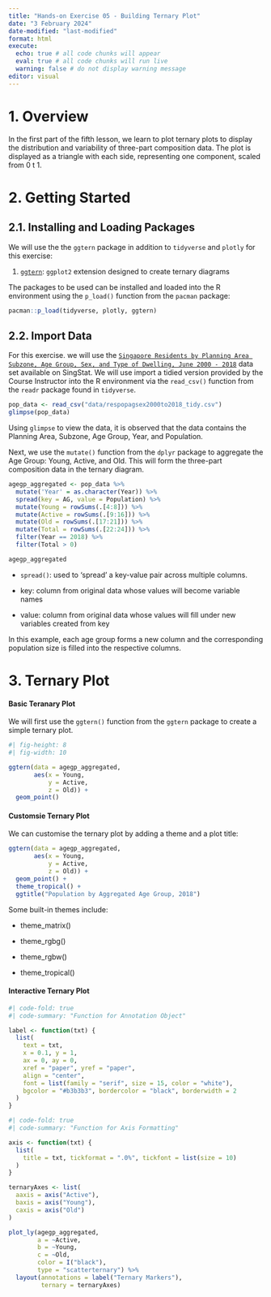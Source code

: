 ```yaml
---
title: "Hands-on Exercise 05 - Building Ternary Plot"
date: "3 February 2024"
date-modified: "last-modified"
format: html
execute: 
  echo: true # all code chunks will appear
  eval: true # all code chunks will run live
  warning: false # do not display warning message
editor: visual
---
```


# 1. Overview

In the first part of the fifth lesson, we learn to plot ternary plots to display the distribution and variability of three-part composition data. The plot is displayed as a triangle with each side, representing one component, scaled from 0 t 1.

# 2. Getting Started

## 2.1. Installing and Loading Packages

We will use the the `ggtern` package in addition to `tidyverse` and `plotly` for this exercise:

1.  [`ggtern`](http://www.ggtern.com/d/2.2.0/): `ggplot2` extension designed to create ternary diagrams

The packages to be used can be installed and loaded into the R environment using the `p_load()` function from the `pacman` package:

```r
pacman::p_load(tidyverse, plotly, ggtern)
```

## 2.2. Import Data

For this exercise. we will use the [`Singapore Residents by Planning Area Subzone, Age Group, Sex, and Type of Dwelling, June 2000 - 2018`](https://www.singstat.gov.sg/find-data/search-by-theme/population/geographic-distribution/latest-data) data set available on SingStat. We will use import a tidied version provided by the Course Instructor into the R environment via the `read_csv()` function from the `readr` package found in `tidyverse`.

```r
pop_data <- read_csv("data/respopagsex2000to2018_tidy.csv")
glimpse(pop_data)
```

Using `glimpse` to view the data, it is observed that the data contains the Planning Area, Subzone, Age Group, Year, and Population.

Next, we use the `mutate()` function from the `dplyr` package to aggregate the Age Group: Young, Active, and Old. This will form the three-part composition data in the ternary diagram.

```r
agegp_aggregated <- pop_data %>%
  mutate('Year' = as.character(Year)) %>%
  spread(key = AG, value = Population) %>%
  mutate(Young = rowSums(.[4:8])) %>%
  mutate(Active = rowSums(.[9:16])) %>%
  mutate(Old = rowSums(.[17:21])) %>%
  mutate(Total = rowSums(.[22:24])) %>%
  filter(Year == 2018) %>%
  filter(Total > 0)

agegp_aggregated
```

::: callout-note
-   `spread()`: used to 'spread' a key-value pair across multiple columns.

-   key: column from original data whose values will become variable names

-   value: column from original data whose values will fill under new variables created from key

In this example, each age group forms a new column and the corresponding population size is filled into the respective columns.
:::

# 3. Ternary Plot

::: panel-tabset
#### Basic Teranary Plot

We will first use the `ggtern()` function from the `ggtern` package to create a simple ternary plot.

```r
#| fig-height: 8
#| fig-width: 10

ggtern(data = agegp_aggregated,
       aes(x = Young,
           y = Active,
           z = Old)) +
  geom_point()
```

#### Customsie Ternary Plot

We can customise the ternary plot by adding a theme and a plot title:

```r
ggtern(data = agegp_aggregated,
       aes(x = Young,
           y = Active,
           z = Old)) +
  geom_point() +
  theme_tropical() + 
  ggtitle("Population by Aggregated Age Group, 2018")

```

::: callout-note
Some built-in themes include:

-   theme_matrix()

-   theme_rgbg()

-   theme_rgbw()

-   theme_tropical()
:::

#### Interactive Ternary Plot

```r
#| code-fold: true
#| code-summary: "Function for Annotation Object"

label <- function(txt) {
  list(
    text = txt, 
    x = 0.1, y = 1,
    ax = 0, ay = 0,
    xref = "paper", yref = "paper", 
    align = "center",
    font = list(family = "serif", size = 15, color = "white"),
    bgcolor = "#b3b3b3", bordercolor = "black", borderwidth = 2
  )
}
```

```r
#| code-fold: true
#| code-summary: "Function for Axis Formatting"

axis <- function(txt) {
  list(
    title = txt, tickformat = ".0%", tickfont = list(size = 10)
  )
}

ternaryAxes <- list(
  aaxis = axis("Active"), 
  baxis = axis("Young"), 
  caxis = axis("Old")
)

```

```r
plot_ly(agegp_aggregated,
        a = ~Active,
        b = ~Young,
        c = ~Old,
        color = I("black"),
        type = "scatterternary") %>%
  layout(annotations = label("Ternary Markers"),
         ternary = ternaryAxes)

```
:::
